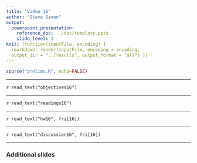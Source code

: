 ```yaml
---
title: "Video 16"
author: "Steve Simon"
output: 
  powerpoint_presentation:
    reference_doc: ../doc/template.pptx
    slide_level: 3
knit: (function(inputFile, encoding) {
  rmarkdown::render(inputFile, encoding = encoding,
  output_dir = "../results", output_format = "all") }) 
---
```


```r
source("prelims.R", echo=FALSE)
```

***
`r read_text("objectives16")`

***
`r read_text("readings16")`

***
`r read_text("hw16", fri[16])`

***
`r read_text("discussion16", fri[16])`

***

### Additional slides